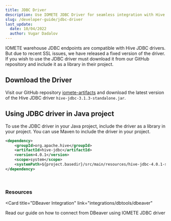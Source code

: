 ```yaml
---
title: JDBC Driver
description: Use IOMETE JDBC Driver for seamless integration with Hive JDBC drivers.
slug: /developer-guide/jdbc-driver
last_update:
  date: 10/04/2022
  author: Vugar Dadalov
---
```



IOMETE warehouse JDBC endpoints are compatible with Hive JDBC drivers. But due to recent SSL issues, we have released a fixed version of the driver. If you wish to use the JDBC driver must download it from our GitHub repository and include it as a library in their project.

## Download the Driver
Visit our GitHub repository [iomete-artifacts](https://github.com/iomete/iomete-artifacts) and download the latest version of the Hive JDBC driver `hive-jdbc-3.1.3-standalone.jar`.

## Using JDBC driver in Java project
To use the JDBC driver in your Java project, include the driver as a library in your project. You can use Maven to include the driver in your project.

```xml
<dependency>
    <groupId>org.apache.hive</groupId>
    <artifactId>hive-jdbc</artifactId>
    <version>4.0.1</version>
    <scope>system</scope>
    <systemPath>${project.basedir}/src/main/resources/hive-jdbc-4.0.1-standalone.jar</systemPath>
</dependency>
```
<br />

### Resources
<Card
  title="DBeaver Integration"
  link="integrations/dbtools/dbeaver"
>
  Read our guide on how to connect from DBeaver using IOMETE JDBC driver
</Card>
